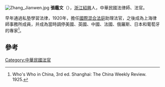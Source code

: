 [[File:Zhang_Jianwen.jpg|thumb]]
'''張鑑文'''（{{bd|1869年||？}}），[[浙江|浙江]][[紹興|紹興]]人，中華民國法律師、法官。

早年通過私塾學習法律，1920年，擔任[[國際混合法庭|國際混合法庭]]助理法官，之後成為上海律師事務所成員，并成為當時調停美國、英國、中國、法國、俄羅斯、日本和葡萄牙的專家<ref>Who's Who in China, 3rd ed. Shanghai: The China Weekly Review. 1925.</ref>。

==參考==
{{reflist}}

[[Category:中華民國法官|Category:中華民國法官]]